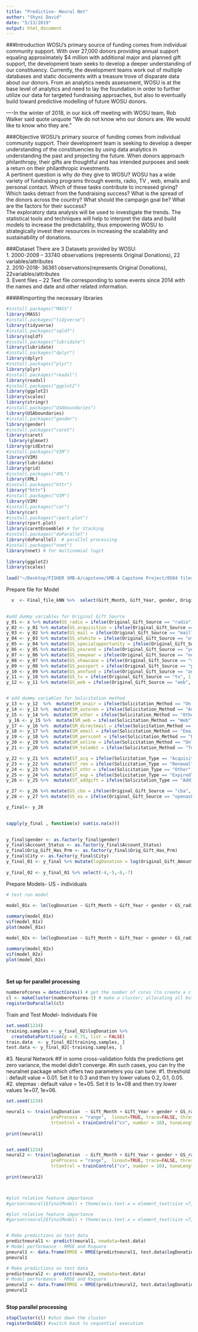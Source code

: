 ```yaml
---
title: "Predictive- Neural Net"
author: "Shyni David"
date: "5/13/2019"
output: html_document
---
```

 

  
 
 
###Introduction
WOSU’s primary source of funding comes from individual community support. With over 27,000 donors providing annual support equaling approximately $4 million with additional major and planned gift support, the development team seeks to develop a deeper understanding of our constituency.
Currently, the development teams work out of multiple databases and static documents with a treasure trove of disparate data about our donors. From an analytics needs assessment, WOSU is at the base level of analytics and need to lay the foundation in order to further utilize our data for targeted fundraising approaches, but also to eventually build toward predictive modelling of future WOSU donors. 

----In the winter of 2018, in our kick off meeting with WOSU team, Rob Walker said quote unquote "We do not know who our donors are. We would like to know who they are. " 

###Objective
WOSU’s primary source of funding comes from individual community support. Their development team is seeking to develop a deeper understanding of  the constituencies by using data analytics in understanding the past and projecting the future. When donors approach philanthropy, their gifts are thoughtful and has intended purposes and seek a return on their philanthropic investments.  
A pertinent question is  why do they give to WOSU? WOSU has a wide variety of fundraising programs through events, radio, TV , web, emails and personal contact.  Which of these tasks contribute to increased giving? Which tasks detract from the fundraising success? What is the spread of the donors across  the country? What should the campaign goal be? What are the factors for their success?  
The exploratory data analysis will be used to investigate the trends. The statistical tools and techniques will help to interpret the data and build models to increase the predictability, thus empowering WOSU to strategically invest their resources in increasing the scalability and sustainability of donations.


###Dataset
There are 3 Datasets provided by WOSU:  
1.	2000-2009 – 33740 observations (represents Original Donations), 22 variables/attributes  
2.	2010-2018- 36361 observations(represents Original Donations), 22variables/attributes  
3.	Event files – 22 Text file corresponding to some events since 2014 with the names  and date and other  related information.   


#####Importing the necessary libraries

```r
#install.packages("MASS")
library(MASS)
#install.packages("tidyverse")
library(tidyverse)
#install.packages("sqldf")
library(sqldf)
#install.packages("lubridate")
library(lubridate)
#install.packages("dplyr")
library(dplyr)
#install.packages("plyr")
library(plyr)
#install.packages("readxl")
library(readxl)
#install.packages("ggplot2")
library(ggplot2)
library(scales)
library(stringr)
#install.packages("USAboundaries")
library(USAboundaries)
#install.packages("gender")
library(gender)
#install.packages("caret")
library(caret)
 library(glmnet)
library(gridExtra)
#install.packages("VIM")
library(VIM)
library(lubridate)
library(grid)
#install.packages("XML")
library(XML)
#install.packages("httr")
library("httr")
#install.packages("VIM")
library(VIM)
#install.packages("car")
library(car)
#install.packages("rpart.plot")
library(rpart.plot)
library(caretEnsemble) # for Stacking
#install.packages("doParallel")
library(doParallel)  # parallel processing
#install.packages("nnet")
library(nnet) # for multinomial logit
 
library(ggplot2)
library(scales)
 
load("~/Desktop/FISHER SMB-A/capstone/SMB-A Capstone Project/0504 files pre process.RData")

```



Prepare file for Model
```r
 
 
  x  <- Final_file_kNN %>%  select(Gift_Month, Gift_Year, gender, Original_Gift_Source, Solicitation_Method,  Original_Gift_Amount, Solicitation_Type ,Original_Gift_Mode, Orig_Gift_Has_Prm, City, Account_Status, State, Region, Division)

 
#add dummy variables for Original Gift Source
y_01 <- x %>% mutate(GS_radio = ifelse(Original_Gift_Source == "radio", 1, 0))
y_02 <- y_01 %>% mutate(GS_acquisition = ifelse(Original_Gift_Source == "acquisition", 1, 0))
y_03 <- y_02 %>% mutate(GS_mail = ifelse(Original_Gift_Source == "mail", 1, 0))
y_04 <- y_03 %>% mutate(GS_otwhite = ifelse(Original_Gift_Source == "otwhite", 1, 0))
y_05 <- y_04 %>% mutate(GS_specialopportunity = ifelse(Original_Gift_Source == "special opportunity", 1, 0))
y_06 <- y_05 %>% mutate(GS_yearend = ifelse(Original_Gift_Source == "yearend", 1, 0))
y_07 <- y_06 %>% mutate(GS_newyear = ifelse(Original_Gift_Source == "newyear", 1, 0))
y_08 <- y_07 %>% mutate(GS_showcase = ifelse(Original_Gift_Source == "showcase", 1, 0))
y_09 <- y_08 %>% mutate(GS_passport = ifelse(Original_Gift_Source == "passport", 1, 0))
y_10 <- y_09 %>% mutate(GS_annfund = ifelse(Original_Gift_Source == "annual fund", 1, 0))
y_11 <- y_10 %>% mutate(GS_tv = ifelse(Original_Gift_Source == "tv", 1, 0))
y_12 <- y_11 %>% mutate(GS_web = ifelse(Original_Gift_Source == "web", 1, 0))


# add dummy variables for Solicitation method 
y_13 <- y_12  %>%  mutate(SM_onair = ifelse(Solicitation_Method == "On Air", 1, 0))
y_14 <- y_13 %>%  mutate(SM_autoren = ifelse(Solicitation_Method == "Auto Renewal", 1, 0))
y_15 <- y_14 %>%  mutate(SM_other = ifelse(Solicitation_Method == "Other", 1, 0))
 y_16 <- y_15 %>%  mutate(SM_web = ifelse(Solicitation_Method == "Web", 1, 0))
y_17 <- y_16 %>%  mutate(SM_directmail = ifelse(Solicitation_Method == "Direct Mail", 1, 0))
y_18 <- y_17 %>%  mutate(SM_email = ifelse(Solicitation_Method == "Email", 1, 0))
y_19 <- y_18 %>%  mutate(SM_perscont = ifelse(Solicitation_Method == "Personal Contact", 1, 0))
y_20 <- y_19 %>%  mutate(SM_online = ifelse(Solicitation_Method == "Online", 1, 0))
y_21 <- y_20 %>%  mutate(SM_telemkt = ifelse(Solicitation_Method == "Telemarketing", 1, 0)) 

y_22 <- y_21 %>%  mutate(ST_acq = ifelse(Solicitation_Type == "Acquisition", 1, 0)) 
y_23 <- y_22 %>%  mutate(ST_ren = ifelse(Solicitation_Type == "Renewal", 1, 0)) 
y_24 <- y_23 %>%  mutate(ST_othr = ifelse(Solicitation_Type == "Other", 1, 0)) 
y_25 <- y_24 %>%  mutate(ST_exp = ifelse(Solicitation_Type == "Expired", 1, 0)) 
y_26 <- y_25 %>%  mutate(ST_addgift = ifelse(Solicitation_Type == "Additional Gift", 1, 0)) 

y_27 <- y_26 %>% mutate(GS_cba = ifelse(Original_Gift_Source == "cba", 1, 0))
y_28 <- y_27 %>% mutate(GS_oa = ifelse(Original_Gift_Source == "openask", 1, 0))

y_final<- y_28
 

sapply(y_final , function(x) sum(is.na(x)))

 
y_final$gender <- as.factor(y_final$gender)
y_final$Account_Status <- as.factor(y_final$Account_Status)
y_final$Orig_Gift_Has_Prm <- as.factor(y_final$Orig_Gift_Has_Prm)
y_final$City <- as.factor(y_final$City)
y_final_01 <- y_final %>% mutate(logDonation = log(Original_Gift_Amount))
 
y_final_02 <- y_final_01 %>% select(-4,-5,-6,-7)

```



Prepare Models- US - individuals
```r
# test run model
 
model_01x <- lm(logDonation ~ Gift_Month + Gift_Year + gender + GS_radio + GS_acquisition + GS_mail + GS_otwhite + GS_specialopportunity + GS_showcase + GS_passport + GS_annfund  + GS_web   + GS_mail + GS_cba + GS_oa  + SM_autoren + SM_other   + SM_email   + SM_online    + SM_telemkt  + ST_ren  + ST_exp  + Orig_Gift_Has_Prm + Account_Status + Original_Gift_Mode, data = y_final_02)

summary(model_01x)
vif(model_01x)
plot(model_01x)

model_02x <- lm(logDonation ~ Gift_Month + Gift_Year + gender + GS_radio + GS_acquisition + GS_mail + GS_otwhite + GS_specialopportunity + GS_showcase + GS_passport + GS_annfund  + GS_web   + GS_mail + GS_cba + GS_oa    + Orig_Gift_Has_Prm + Account_Status + Original_Gift_Mode + Region + Division , data = y_final_02)

summary(model_02x)
vif(model_02x)
plot(model_02x)

 

```


**Set up for parallel processing**

```r

numberofcores = detectCores() # get the number of cores (to create a cluster)
cl <- makeCluster(numberofcores-1) # make a cluster; allocating all but one core
registerDoParallel(cl)  

```


Train and Test Model- Individuals  File
```r

set.seed(1234)
training.samples <- y_final_02$logDonation %>%
  createDataPartition(p = 0.75, list = FALSE)
train.data  <- y_final_02[training.samples, ]
test.data <- y_final_02[-training.samples, ]
```



#3. Neural Network 
#If in some cross-validation folds the predictions get zero variance, the model didn't converge. #In such cases, you can try the neuralnet package which offers two parameters you can tune:
#1.	threshold : default value = 0.01. Set it to 0.3 and then try lower values 0.2, 0.1, 0.05.
#2.	stepmax : default value = 1e+05. Set it to 1e+08 and then try lower values 1e+07, 1e+06.
```r
set.seed(1234) 

neural1 <- train(logDonation  ~ Gift_Month + Gift_Year + gender + GS_radio + GS_acquisition + GS_mail + GS_otwhite + GS_specialopportunity + GS_showcase + GS_passport + GS_annfund  + GS_web   + GS_mail + GS_cba + GS_oa  + SM_autoren + SM_other   + SM_email   + SM_online    + SM_telemkt +  + ST_ren  + ST_exp  + Orig_Gift_Has_Prm + Account_Status + Original_Gift_Mode, data = train.data, method="nnet", 
                 preProcess = "range",  linout=TRUE, trace=FALSE, threshold =  0.3,
                 trControl = trainControl("cv", number = 10), tuneLength = 10) # tuneLength  
 
print(neural1)


set.seed(1234) 
neural2 <- train(logDonation  ~ Gift_Month + Gift_Year + gender + GS_radio + GS_acquisition + GS_mail + GS_otwhite + GS_specialopportunity + GS_showcase + GS_passport + GS_annfund  + GS_web   + GS_mail + GS_cba + GS_oa    + Orig_Gift_Has_Prm + Account_Status + Original_Gift_Mode + Region + Division, data = train.data, method="nnet", 
                 preProcess = "range",  linout=TRUE, trace=FALSE, threshold =  0.3,
                 trControl = trainControl("cv", number = 10), tuneLength = 10) # tuneLength  
 
print(neural2)



#plot relative feature importance
#garson(neural1$finalModel) + theme(axis.text.x = element_text(size =7,angle = 45, hjust = #1),axis.title.x=element_blank())  

#plot relative feature importance
#garson(neural2$finalModel) + theme(axis.text.x = element_text(size =7,angle = 45, hjust = #1),axis.title.x=element_blank())  


# Make predictions on test data
predictneural1 <- predict(neural1, newdata=test.data)                        
# Model performance - RMSE and Rsquare
pneural1 <- data.frame(RMSE = RMSE(predictneural1, test.data$logDonation), Rsquare = R2(predictneural1, test.data$logDonation))
pneural1

# Make predictions on test data
predictneural2 <- predict(neural2, newdata=test.data)                        
# Model performance - RMSE and Rsquare
pneural2 <- data.frame(RMSE = RMSE(predictneural2, test.data$logDonation), Rsquare = R2(predictneural2, test.data$logDonation))
pneural2
 

```


**Stop parallel processing**

```r

stopCluster(cl) #shut down the cluster
registerDoSEQ() #switch back to sequential execution

```


